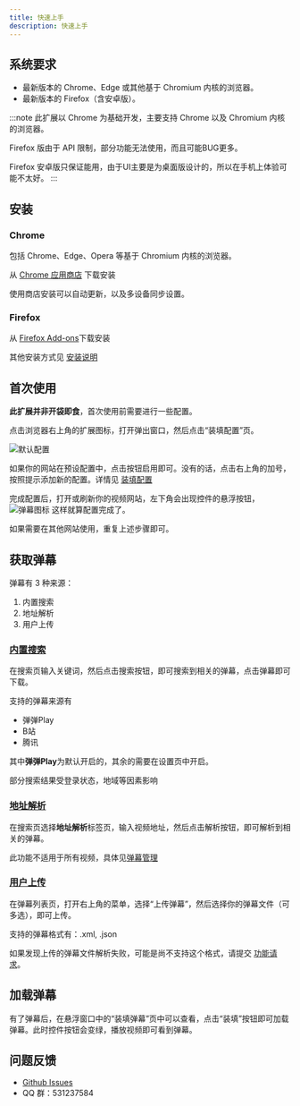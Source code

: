 ```yaml
---
title: 快速上手
description: 快速上手
---
```


## 系统要求

- 最新版本的 Chrome、Edge 或其他基于 Chromium 内核的浏览器。
- 最新版本的 Firefox（含安卓版）。

:::note
此扩展以 Chrome 为基础开发，主要支持 Chrome 以及 Chromium 内核的浏览器。

Firefox 版由于 API 限制，部分功能无法使用，而且可能BUG更多。

Firefox 安卓版只保证能用，由于UI主要是为桌面版设计的，所以在手机上体验可能不太好。
:::

## 安装

### Chrome

包括 Chrome、Edge、Opera 等基于 Chromium 内核的浏览器。

从 [Chrome 应用商店](https://chromewebstore.google.com/detail/danmaku-anywhere/jnflbkkmffognjjhibkjnomjedogmdpo?hl=zh) 下载安装

使用商店安装可以自动更新，以及多设备同步设置。

### Firefox

从 [Firefox Add-ons](https://addons.mozilla.org/zh-CN/firefox/addon/danmaku-anywhere/)下载安装

其他安装方式见 [安装说明](/docs/install)

## 首次使用

**此扩展并非开袋即食**，首次使用前需要进行一些配置。

点击浏览器右上角的扩展图标，打开弹出窗口，然后点击“装填配置”页。

![默认配置](../../assets/ui/mount-config-zh-cn.png)

如果你的网站在预设配置中，点击按钮启用即可。没有的话，点击右上角的加号，按照提示添加新的配置。详情见 [装填配置](/docs/mount-profile)

完成配置后，打开或刷新你的视频网站，左下角会出现控件的悬浮按钮，
![弹幕图标](../../assets/ui/fab.png)
这样就算配置完成了。

如果需要在其他网站使用，重复上述步骤即可。

## 获取弹幕

弹幕有 3 种来源：

1. 内置搜索
2. 地址解析
3. 用户上传

### [内置搜索](/docs/danmaku#内置搜索)

在搜索页输入关键词，然后点击搜索按钮，即可搜索到相关的弹幕，点击弹幕即可下载。

支持的弹幕来源有

- 弹弹Play
- B站
- 腾讯

其中**弹弹Play**为默认开启的，其余的需要在设置页中开启。

部分搜索结果受登录状态，地域等因素影响

### [地址解析](/docs/danmaku#地址解析)

在搜索页选择**地址解析**标签页，输入视频地址，然后点击解析按钮，即可解析到相关的弹幕。

此功能不适用于所有视频，具体见[弹幕管理](/docs/danmaku#地址解析)

### [用户上传](/docs/danmaku#用户上传)

在弹幕列表页，打开右上角的菜单，选择“上传弹幕”，然后选择你的弹幕文件（可多选），即可上传。

支持的弹幕格式有：.xml, .json

如果发现上传的弹幕文件解析失败，可能是尚不支持这个格式，请提交 [功能请求](https://github.com/Mr-Quin/danmaku-anywhere/issues/new)。

## 加载弹幕

有了弹幕后，在悬浮窗口中的“装填弹幕”页中可以查看，点击“装填”按钮即可加载弹幕。此时控件按钮会变绿，播放视频即可看到弹幕。

## 问题反馈

- [Github Issues](https://github.com/Mr-Quin/danmaku-anywhere/issues)
- QQ 群：531237584